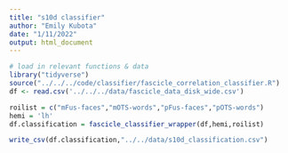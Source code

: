 ```yaml
---
title: "s10d classifier"
author: "Emily Kubota"
date: "1/11/2022"
output: html_document
---
```


```r
# load in relevant functions & data 
library("tidyverse")
source("../../../code/classifier/fascicle_correlation_classifier.R")
df <- read.csv('../../../data/fascicle_data_disk_wide.csv')
```

```r
roilist = c("mFus-faces","mOTS-words","pFus-faces","pOTS-words")
hemi = 'lh'
df.classification = fascicle_classifier_wrapper(df,hemi,roilist)
```

```r
write_csv(df.classification,"../../data/s10d_classification.csv")
```


